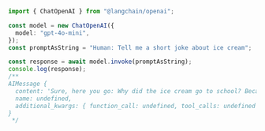 ```typescript
import { ChatOpenAI } from "@langchain/openai";

const model = new ChatOpenAI({
  model: "gpt-4o-mini",
});
const promptAsString = "Human: Tell me a short joke about ice cream";

const response = await model.invoke(promptAsString);
console.log(response);
/**
AIMessage {
  content: 'Sure, here you go: Why did the ice cream go to school? Because it wanted to get a little "sundae" education!',
  name: undefined,
  additional_kwargs: { function_call: undefined, tool_calls: undefined }
}
 */
```
